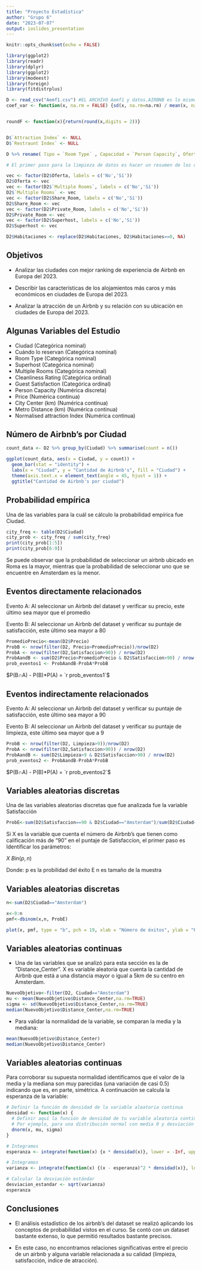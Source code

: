 ```yaml
---
title: "Proyecto Estadística"
author: "Grupo 6"
date: "2023-07-07"
output: ioslides_presentation
---
```


```r
knitr::opts_chunk$set(echo = FALSE)
```
```r
library(ggplot2)
library(readr)
library(dplyr)
library(ggplot2)
library(modeest)
library(foreign)
library(fitdistrplus)
```
```r
D <- read_csv("Aemf1.csv") #EL ARCHIVO Aemf1 y datos.AIRBNB es lo mismo. 
coef_var <- function(x, na.rm = FALSE) {sd(x, na.rm=na.rm) / mean(x, na.rm=na.rm)}


roundF <- function(x){return(round(x,digits = 2))}


D$`Attraction Index` <- NULL
D$`Restraunt Index` <- NULL

D %>% rename( Tipo = `Room Type` , Capacidad = `Person Capacity`, Oferta = Business, Habitaciones = Bedrooms, Ind.Atraccion = `Normalised Attraction Index`, Precio = Price, Share_Room = `Shared Room`, Limpieza = `Cleanliness Rating`, Ind.Restaurantes = `Normalised Restraunt Index`, Satisfaccion = `Guest Satisfaction`, Ciudad = City, Private_Room = `Private Room`, Distance_Center = `City Center (km)`, Distance_Metro = `Metro Distance (km)`) -> D2

# El primer paso para la limpieza de datos es hacer un resumen de los datos que se tienen.

vec <- factor(D2$Oferta, labels = c('No','Sí'))
D2$Oferta <- vec
vec <- factor(D2$`Multiple Rooms`, labels = c('No','Sí'))
D2$`Multiple Rooms` <- vec
vec <- factor(D2$Share_Room, labels = c('No','Sí'))
D2$Share_Room <- vec
vec <- factor(D2$Private_Room, labels = c('No','Sí'))
D2$Private_Room <- vec
vec <- factor(D2$Superhost, labels = c('No','Sí'))
D2$Superhost <- vec

D2$Habitaciones <- replace(D2$Habitaciones, D2$Habitaciones==0, NA)

```

## Objetivos

-   Analizar las ciudades con mejor ranking de experiencia de Airbnb en Europa del 2023.

-   Describir las características de los alojamientos más caros y más económicos en ciudades de Europa del 2023.

-   Analizar la atracción de un Airbnb y su relación con su ubicación en ciudades de Europa del 2023.

## Algunas Variables del Estudio

* Ciudad (Categórica nominal)
* Cuándo lo reservan (Categórica nominal)                                                              
* Room Type (Categórica nominal)
* Superhost (Categórica nominal)
* Multiple Rooms (Categórica nominal)
* Cleanliness Rating (Categórica ordinal)
* Guest Satisfaction (Categórica ordinal)
* Person Capacity (Numérica discreta)
* Price (Numérica continua)
* City Center (km) (Numérica continua)
* Metro Distance (km) (Numérica continua)
* Normalised attraction Index (Numérica continua)

## Número de Airbnb's por Ciudad

```r
count_data <- D2 %>% group_by(Ciudad) %>% summarise(count = n())

ggplot(count_data, aes(x = Ciudad, y = count)) +
  geom_bar(stat = "identity") +
  labs(x = "Ciudad", y = "Cantidad de Airbnb's", fill = "Ciudad") +
  theme(axis.text.x = element_text(angle = 45, hjust = 1)) +
  ggtitle("Cantidad de Airbnb's por ciudad")

```

## Probabilidad empírica

Una de las variables para la cuál se cálculo la probabilidad empírica fue Ciudad.

```r
city_freq <- table(D2$Ciudad)
city_prob <- city_freq / sum(city_freq)
print(city_prob[1:5])
print(city_prob[6:9])
```

Se puede observar que la probabilidad de seleccionar un airbnb ubicado en Roma es la mayor, mientras que la probabilidad de seleccionar uno que se encuentre en Amsterdam es la menor.

## Eventos directamente relacionados

Evento A: Al seleccionar un Airbnb del dataset y verificar su precio, este último sea mayor que el promedio

Evento B: Al seleccionar un Airbnb del dataset y verificar su puntaje de satisfacción, este último sea mayor a 80

```r
PromedioPrecio<-mean(D2$Precio)
ProbB <- nrow(filter(D2, Precio>PromedioPrecio))/nrow(D2)
ProbA <- nrow(filter(D2,Satisfaccion>90)) / nrow(D2)
ProbAandB <- sum(D2$Precio>PromedioPrecio & D2$Satisfaccion>90) / nrow(D2)
prob_eventos1 <- ProbAandB-ProbA*ProbB
```
$P(B∩A) - P(B)*P(A) = `r prob_eventos1`$

## Eventos indirectamente relacionados

Evento A: Al seleccionar un Airbnb del dataset y verificar su puntaje de satisfacción, este último sea mayor a 90

Evento B: Al seleccionar un Airbnb del dataset y verificar su puntaje de limpieza, este último sea mayor que a 9

```r
ProbB <- nrow(filter(D2, Limpieza>9))/nrow(D2)
ProbA <- nrow(filter(D2,Satisfaccion>90)) / nrow(D2)
ProbAandB <- sum(D2$Limpieza>9 & D2$Satisfaccion>90) / nrow(D2)
prob_eventos2 <- ProbAandB-ProbA*ProbB
```
$P(B∩A) - P(B)*P(A) = `r prob_eventos2`$

## Variables aleatorias discretas

Una de las variables aleatorias discretas que fue analizada fue la variable Satisfacción
```r
ProbE<-sum(D2$Satisfaccion==90 & D2$Ciudad=="Amsterdam")/sum(D2$Ciudad=="Amsterdam")
```

Si X es la variable que cuenta el número de Airbnb's que tienen como calificación más de "90" en el puntaje de Satisfaccíon, el primer paso es Identificar los parámetros:

$X~Bin(p,n)$

Donde: p es la probilidad del éxito E
       n es tamaño de la muestra
    
## Variables aleatorias discretas

```r
n<-sum(D2$Ciudad=="Amsterdam")
```

```r
x<-0:n
pmf<-dbinom(x,n, ProbE)

```
```r
plot(x, pmf, type = "b", pch = 19, xlab = "Número de éxitos", ylab = "Probabilidad", main = "PMF - Distribución Binomial")
```

## Variables aleatorias continuas

- Una de las variables que se analizó para esta sección es la de "Distance_Center". X es variable aleatoria que cuenta la cantidad de Airbnb que está a una distancia mayor o igual a 5km de su centro en Amsterdam.

```r
NuevoObjetivo<-filter(D2, Ciudad=="Amsterdam")
mu <- mean(NuevoObjetivo$Distance_Center,na.rm=TRUE)
sigma <- sd(NuevoObjetivo$Distance_Center,na.rm=TRUE) 
median(NuevoObjetivo$Distance_Center,na.rm=TRUE)
```

- Para validar la normalidad de la variable, se comparan la media y la mediana:
```r
mean(NuevoObjetivo$Distance_Center)
median(NuevoObjetivo$Distance_Center)
```

## Variables aleatorias continuas

Para corroborar su supuesta normalidad identificamos que el valor de la media y la mediana son muy parecidas (una variación de casi 0.5) indicando que es, en parte, simétrica. A continuación se calcula la esperanza de la variable:

```r
# Definir la función de densidad de la variable aleatoria continua
densidad <- function(x) {
  # Definir aquí la función de densidad de tu variable aleatoria continua
  # Por ejemplo, para una distribución normal con media 0 y desviación estándar 1:
  dnorm(x, mu, sigma)
}

# Integramos
esperanza <- integrate(function(x) {x * densidad(x)}, lower = -Inf, upper = Inf)$value

# Integramos
varianza <- integrate(function(x) {(x - esperanza)^2 * densidad(x)}, lower = -Inf, upper = Inf)$value

# Calcular la desviación estándar
desviacion_estandar <- sqrt(varianza)
esperanza
```

## Conclusiones

* El análisis estadístico de los airbnb's del dataset se realizó aplicando los conceptos de probabilidad vistos en el curso. Se contó con un dataset bastante extenso, lo que permitió resultados bastante precisos.

* En este caso, no encontramos relaciones significativas entre el precio de un airbnb y alguna variable relacionada a su calidad (limpieza, satisfacción, indice de atracción).
